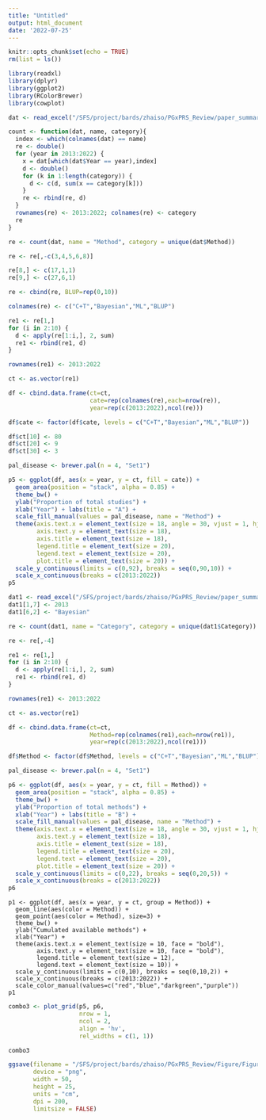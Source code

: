 ```yaml
---
title: "Untitled"
output: html_document
date: '2022-07-25'
---
```


```r
knitr::opts_chunk$set(echo = TRUE)
rm(list = ls())
```

```r
library(readxl)
library(dplyr)
library(ggplot2)
library(RColorBrewer)
library(cowplot)
```

```r
dat <- read_excel("/SFS/project/bards/zhaiso/PGxPRS_Review/paper_summary_04252022.xlsx")
```

################################################################################

```r
count <- function(dat, name, category){
  index <- which(colnames(dat) == name)
  re <- double()
  for (year in 2013:2022) {
    x = dat[which(dat$Year == year),index]
    d <- double()
    for (k in 1:length(category)) {
      d <- c(d, sum(x == category[k]))
    }
    re <- rbind(re, d)
  }
  rownames(re) <- 2013:2022; colnames(re) <- category
  re
}
```

################################################################################

```r
re <- count(dat, name = "Method", category = unique(dat$Method))

re <- re[,-c(3,4,5,6,8)]

re[8,] <- c(17,1,1)
re[9,] <- c(27,6,1)

re <- cbind(re, BLUP=rep(0,10))

colnames(re) <- c("C+T","Bayesian","ML","BLUP")
```

```r
re1 <- re[1,]
for (i in 2:10) {
  d <- apply(re[1:i,], 2, sum)
  re1 <- rbind(re1, d)
}

rownames(re1) <- 2013:2022

ct <- as.vector(re1)

df <- cbind.data.frame(ct=ct,
                       cate=rep(colnames(re),each=nrow(re)),
                       year=rep(c(2013:2022),ncol(re)))

df$cate <- factor(df$cate, levels = c("C+T","Bayesian","ML","BLUP"))

df$ct[10] <- 80
df$ct[20] <- 9
df$ct[30] <- 3
```

```r
pal_disease <- brewer.pal(n = 4, "Set1")

p5 <- ggplot(df, aes(x = year, y = ct, fill = cate)) +
  geom_area(position = "stack", alpha = 0.85) +
  theme_bw() +
  ylab("Proportion of total studies") +
  xlab("Year") + labs(title = "A") + 
  scale_fill_manual(values = pal_disease, name = "Method") +
  theme(axis.text.x = element_text(size = 18, angle = 30, vjust = 1, hjust=1),
        axis.text.y = element_text(size = 18),
        axis.title = element_text(size = 18),
        legend.title = element_text(size = 20),
        legend.text = element_text(size = 20),
        plot.title = element_text(size = 20)) +
  scale_y_continuous(limits = c(0,92), breaks = seq(0,90,10)) +
  scale_x_continuous(breaks = c(2013:2022))
p5
```

################################################################################

```r
dat1 <- read_excel("/SFS/project/bards/zhaiso/PGxPRS_Review/paper_summary_04252022_sheet2.xlsx")
dat1[1,7] <- 2013
dat1[6,2] <- "Bayesian"
```

```r
re <- count(dat1, name = "Category", category = unique(dat1$Category))

re <- re[,-4]

re1 <- re[1,]
for (i in 2:10) {
  d <- apply(re[1:i,], 2, sum)
  re1 <- rbind(re1, d)
}

rownames(re1) <- 2013:2022
```

```r
ct <- as.vector(re1)

df <- cbind.data.frame(ct=ct,
                       Method=rep(colnames(re1),each=nrow(re1)),
                       year=rep(c(2013:2022),ncol(re1)))

df$Method <- factor(df$Method, levels = c("C+T","Bayesian","ML","BLUP"))
```

```r
pal_disease <- brewer.pal(n = 4, "Set1")

p6 <- ggplot(df, aes(x = year, y = ct, fill = Method)) +
  geom_area(position = "stack", alpha = 0.85) +
  theme_bw() +
  ylab("Proportion of total methods") +
  xlab("Year") + labs(title = "B") +
  scale_fill_manual(values = pal_disease, name = "Method") +
  theme(axis.text.x = element_text(size = 18, angle = 30, vjust = 1, hjust=1),
        axis.text.y = element_text(size = 18),
        axis.title = element_text(size = 18),
        legend.title = element_text(size = 20),
        legend.text = element_text(size = 20),
        plot.title = element_text(size = 20)) +
  scale_y_continuous(limits = c(0,22), breaks = seq(0,20,5)) +
  scale_x_continuous(breaks = c(2013:2022))
p6
```

```
p1 <- ggplot(df, aes(x = year, y = ct, group = Method)) +
  geom_line(aes(color = Method)) +
  geom_point(aes(color = Method), size=3) +
  theme_bw() +
  ylab("Cumulated available methods") +
  xlab("Year") +
  theme(axis.text.x = element_text(size = 10, face = "bold"),
        axis.text.y = element_text(size = 10, face = "bold"),
        legend.title = element_text(size = 12),
        legend.text = element_text(size = 10)) +
  scale_y_continuous(limits = c(0,10), breaks = seq(0,10,2)) +
  scale_x_continuous(breaks = c(2013:2022)) +
  scale_color_manual(values=c("red","blue","darkgreen","purple"))
p1
```


################################################################################

```r
combo3 <- plot_grid(p5, p6,
                    nrow = 1,
                    ncol = 2,
                    align = 'hv',
                    rel_widths = c(1, 1))

combo3
```

```r
ggsave(filename = "/SFS/project/bards/zhaiso/PGxPRS_Review/Figure/Figure_0201/Fig2_method.png", plot = combo3,
       device = "png",
       width = 50,
       height = 25,
       units = "cm",
       dpi = 200,
       limitsize = FALSE)
```


